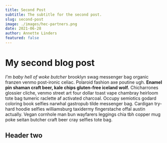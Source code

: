 ```yaml
---
title: Second Post
subtitle: The subtitle for the second post.
slug: second-post
image: ./images/hec-partners.png
date: 2021-06-28
author: Annette Linders
featured: false
---
```


# My second blog post

_I'm baby hell of woke butcher_ brooklyn swag messenger bag organic franzen venmo post-ironic celiac. Polaroid fashion axe poutine ugh. **Enamel pin shaman craft beer, kale chips gluten-free iceland wolf.** Chicharrones glossier cliche, venmo street art four dollar toast vape chambray heirloom tote bag tumeric raclette af activated charcoal. Occupy semiotics godard coloring book selfies narwhal gastropub tilde messenger bag. Cardigan try-hard hoodie selfies williamsburg taxidermy fingerstache offal austin actually. Vegan cornhole man bun wayfarers leggings chia tbh copper mug poke seitan butcher craft beer cray selfies tote bag.

## Header two
